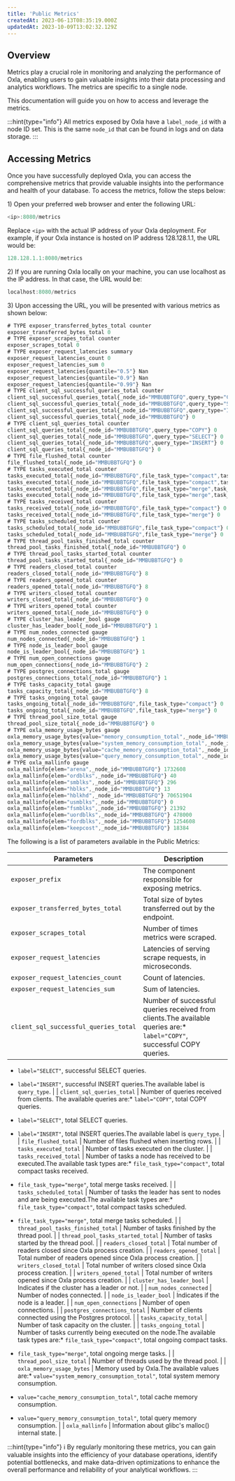 ```yaml
---
title: 'Public Metrics'
createdAt: 2023-06-13T08:35:19.000Z
updatedAt: 2023-10-09T13:02:32.129Z
---
```


## Overview

Metrics play a crucial role in monitoring and analyzing the performance of Oxla, enabling users to gain valuable insights into their data processing and analytics workflows. The metrics are specific to a single node.

This documentation will guide you on how to access and leverage the metrics.

:::hint{type="info"}
All metrics exposed by Oxla have a `label_node_id` with a node ID set. This is the same `node_id` that can be found in logs and on data storage.
:::

## Accessing Metrics

Once you have successfully deployed Oxla, you can access the comprehensive metrics that provide valuable insights into the performance and health of your database. To access the metrics, follow the steps below:

1\) Open your preferred web browser and enter the following URL:&#x20;

```typescript
<ip>:8080/metrics
```

Replace `<ip>` with the actual IP address of your Oxla deployment. For example, if your Oxla instance is hosted on IP address 128.128.1.1, the URL would be:

```typescript
128.128.1.1:8080/metrics
```

2\) If you are running Oxla locally on your machine, you can use localhost as the IP address. In that case, the URL would be:

```typescript
localhost:8080/metrics
```

3\) Upon accessing the URL, you will be presented with various metrics as shown below:&#x20;

```typescript
# TYPE exposer_transferred_bytes_total counter
exposer_transferred_bytes_total 0
# TYPE exposer_scrapes_total counter
exposer_scrapes_total 0
# TYPE exposer_request_latencies summary
exposer_request_latencies_count 0
exposer_request_latencies_sum 0
exposer_request_latencies{quantile="0.5"} Nan
exposer_request_latencies{quantile="0.9"} Nan
exposer_request_latencies{quantile="0.99"} Nan
# TYPE client_sql_successful_queries_total counter
client_sql_successful_queries_total{_node_id="MMBUBBTGFQ",query_type="COPY"} 0
client_sql_successful_queries_total{_node_id="MMBUBBTGFQ",query_type="SELECT"} 0
client_sql_successful_queries_total{_node_id="MMBUBBTGFQ",query_type="INSERT"} 0
client_sql_successful_queries_total{_node_id="MMBUBBTGFQ"} 0
# TYPE client_sql_queries_total counter
client_sql_queries_total{_node_id="MMBUBBTGFQ",query_type="COPY"} 0
client_sql_queries_total{_node_id="MMBUBBTGFQ",query_type="SELECT"} 0
client_sql_queries_total{_node_id="MMBUBBTGFQ",query_type="INSERT"} 0
client_sql_queries_total{_node_id="MMBUBBTGFQ"} 0
# TYPE file_flushed_total counter
file_flushed_total{_node_id="MMBUBBTGFQ"} 0
# TYPE tasks_executed_total counter
tasks_executed_total{_node_id="MMBUBBTGFQ",file_task_type="compact",task_status="succeeded"} 0
tasks_executed_total{_node_id="MMBUBBTGFQ",file_task_type="compact",task_status="failed"} 0
tasks_executed_total{_node_id="MMBUBBTGFQ",file_task_type="merge",task_status="failed"} 0
tasks_executed_total{_node_id="MMBUBBTGFQ",file_task_type="merge",task_status="succeeded"} 0
# TYPE tasks_received_total counter
tasks_received_total{_node_id="MMBUBBTGFQ",file_task_type="compact"} 0
tasks_received_total{_node_id="MMBUBBTGFQ",file_task_type="merge"} 0
# TYPE tasks_scheduled_total counter
tasks_scheduled_total{_node_id="MMBUBBTGFQ",file_task_type="compact"} 0
tasks_scheduled_total{_node_id="MMBUBBTGFQ",file_task_type="merge"} 0
# TYPE thread_pool_tasks_finished_total counter
thread_pool_tasks_finished_total{_node_id="MMBUBBTGFQ"} 0
# TYPE thread_pool_tasks_started_total counter
thread_pool_tasks_started_total{_node_id="MMBUBBTGFQ"} 0
# TYPE readers_closed_total counter
readers_closed_total{_node_id="MMBUBBTGFQ"} 8
# TYPE readers_opened_total counter
readers_opened_total{_node_id="MMBUBBTGFQ"} 8
# TYPE writers_closed_total counter
writers_closed_total{_node_id="MMBUBBTGFQ"} 0
# TYPE writers_opened_total counter
writers_opened_total{_node_id="MMBUBBTGFQ"} 0
# TYPE cluster_has_leader_bool gauge
cluster_has_leader_bool{_node_id="MMBUBBTGFQ"} 1
# TYPE num_nodes_connected gauge
num_nodes_connected{_node_id="MMBUBBTGFQ"} 1
# TYPE node_is_leader_bool gauge
node_is_leader_bool{_node_id="MMBUBBTGFQ"} 1
# TYPE num_open_connections gauge
num_open_connections{_node_id="MMBUBBTGFQ"} 2
# TYPE postgres_connections_total gauge
postgres_connections_total{_node_id="MMBUBBTGFQ"} 1
# TYPE tasks_capacity_total gauge
tasks_capacity_total{_node_id="MMBUBBTGFQ"} 8
# TYPE tasks_ongoing_total gauge
tasks_ongoing_total{_node_id="MMBUBBTGFQ",file_task_type="compact"} 0
tasks_ongoing_total{_node_id="MMBUBBTGFQ",file_task_type="merge"} 0
# TYPE thread_pool_size_total gauge
thread_pool_size_total{_node_id="MMBUBBTGFQ"} 0
# TYPE oxla_memory_usage_bytes gauge
oxla_memory_usage_bytes{value="memory_consumption_total",_node_id="MMBUBBTGFQ"} 73145299
oxla_memory_usage_bytes{value="system_memory_consumption_total",_node_id="MMBUBBTGFQ"} 5767219
oxla_memory_usage_bytes{value="cache_memory_consumption_total",_node_id="MMBUBBTGFQ"} 67378080
oxla_memory_usage_bytes{value="query_memory_consumption_total",_node_id="MMBUBBTGFQ"} 0
# TYPE oxla_mallinfo gauge
oxla_mallinfo{elem="arena",_node_id="MMBUBBTGFQ"} 1732608
oxla_mallinfo{elem="ordblks",_node_id="MMBUBBTGFQ"} 40
oxla_mallinfo{elem="smblks",_node_id="MMBUBBTGFQ"} 296
oxla_mallinfo{elem="hblks",_node_id="MMBUBBTGFQ"} 13
oxla_mallinfo{elem="hblkhd",_node_id="MMBUBBTGFQ"} 70651904
oxla_mallinfo{elem="usmblks",_node_id="MMBUBBTGFQ"} 0
oxla_mallinfo{elem="fsmblks",_node_id="MMBUBBTGFQ"} 21392
oxla_mallinfo{elem="uordblks",_node_id="MMBUBBTGFQ"} 478000
oxla_mallinfo{elem="fordblks",_node_id="MMBUBBTGFQ"} 1254608
oxla_mallinfo{elem="keepcost",_node_id="MMBUBBTGFQ"} 18384
```

The following is a list of parameters available in the Public Metrics:

| **Parameters**                        | **Description**                                                                                                                                                                                                                                                                            |
| ------------------------------------- | ------------------------------------------------------------------------------------------------------------------------------------------------------------------------------------------------------------------------------------------------------------------------------------------ |
| `exposer_prefix`                      | The component responsible for exposing metrics.                                                                                                                                                                                                                                            |
| `exposer_transferred_bytes_total`     | Total size of bytes transferred out by the endpoint.                                                                                                                                                                                                                                       |
| `exposer_scrapes_total`               | Number of times metrics were scraped.                                                                                                                                                                                                                                                      |
| `exposer_request_latencies`           | Latencies of serving scrape requests, in microseconds.                                                                                                                                                                                                                                     |
| `exposer_request_latencies_count`     | Count of latencies.                                                                                                                                                                                                                                                                        |
| `exposer_request_latencies_sum`       | Sum of latencies.                                                                                                                                                                                                                                                                          |
| `client_sql_successful_queries_total` | Number of successful queries received from clients.The available queries are:*   `label="COPY"`, successful COPY queries.

*   `label="SELECT"`, successful SELECT queries.

*   `label="INSERT"`, successful INSERT queries.The available label is `query_type`.                          |
| `client_sql_queries_total`            | Number of queries received from clients.&#x20;The available queries are:*   `label="COPY"`, total COPY queries.

*   `label="SELECT"`, total SELECT queries.

*   `label="INSERT"`, total INSERT queries.The available label is `query_type`.                                              |
| `file_flushed_total`                  | Number of files flushed when inserting rows.                                                                                                                                                                                                                                               |
| `tasks_executed_total`                | Number of tasks executed on the cluster.                                                                                                                                                                                                                                                   |
| `tasks_received_total`                | Number of tasks a node has received to be executed.The available task types are:*   `file_task_type="compact"`, total compact tasks received.

*   `file_task_type="merge"`, total merge tasks received.                                                                                   |
| `tasks_scheduled_total`               | Number of tasks the leader has sent to nodes and are being executed.The available task types are:*   `file_task_type="compact"`, total compact tasks scheduled.

*   `file_task_type="merge"`, total merge tasks scheduled.                                                                |
| `thread_pool_tasks_finished_total`    | Number of tasks finished by the thread pool.                                                                                                                                                                                                                                               |
| `thread_pool_tasks_started_total`     | Number of tasks started by the thread pool.                                                                                                                                                                                                                                                |
| `readers_closed_total`                | Total number of readers closed since Oxla process creation.                                                                                                                                                                                                                                |
| `readers_opened_total`                | Total number of readers opened since Oxla process creation.                                                                                                                                                                                                                                |
| `writers_closed_total`                | Total number of writers closed since Oxla process creation.                                                                                                                                                                                                                                |
| `writers_opened_total`                | Total number of writers opened since Oxla process creation.                                                                                                                                                                                                                                |
| `cluster_has_leader_bool`             | Indicates if the cluster has a leader or not.                                                                                                                                                                                                                                              |
| `num_nodes_connected`                 | Number of nodes connected.                                                                                                                                                                                                                                                                 |
| `node_is_leader_bool`                 | Indicates if the node is a leader.                                                                                                                                                                                                                                                         |
| `num_open_connections`                | Number of open connections.                                                                                                                                                                                                                                                                |
| `postgres_connections_total`          | Number of clients connected using the Postgres protocol.                                                                                                                                                                                                                                   |
| `tasks_capacity_total`                | Number of task capacity on the cluster.                                                                                                                                                                                                                                                    |
| `tasks_ongoing_total`                 | Number of tasks currently being executed on the node.The available task types are:*   `file_task_type="compact"`, total ongoing compact tasks.

*   `file_task_type="merge"`, total ongoing merge tasks.                                                                                   |
| `thread_pool_size_total`              | Number of threads used by the thread pool.                                                                                                                                                                                                                                                 |
| `oxla_memory_usage_bytes`             | Memory used by Oxla.The available values are:*   `value="system_memory_consumption_total"`, total system memory consumption.

*   `value="cache_memory_consumption_total"`, total cache memory consumption.

*   `value="query_memory_consumption_total"`, total query memory consumption. |
| `oxla_mallinfo`                       | Information about glibc's malloc() internal state.                                                                                                                                                                                                                                         |

:::hint{type="info"}
ℹ️ By regularly monitoring these metrics, you can gain valuable insights into the efficiency of your database operations, identify potential bottlenecks, and make data-driven optimizations to enhance the overall performance and reliability of your analytical workflows.
:::

